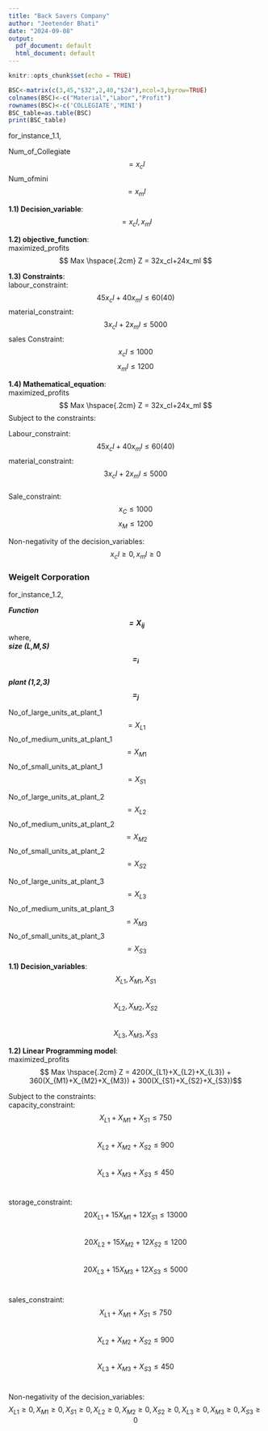 ---
title: "Back Savers Company"
author: "Jeetender Bhati"
date: "2024-09-08"
output:
  pdf_document: default
  html_document: default
---

```{r setup, include=FALSE}
knitr::opts_chunk$set(echo = TRUE)
```


```{r}
BSC<-matrix(c(3,45,"$32",2,40,"$24"),ncol=3,byrow=TRUE)
colnames(BSC)<-c("Material","Labor","Profit")
rownames(BSC)<-c('COLLEGIATE','MINI')
BSC_table=as.table(BSC)
print(BSC_table)
```

for_instance_1.1,

Num_of_Collegiate$$ =x_cl $$ Num_ofmini $$ =x_ml $$

**1.1) Decision_variable**: $$ =x_cl, x_ml $$ 

**1.2) objective_function**:  
maximized_profits $$ Max \hspace{.2cm} Z  = 32x_cl+24x_ml $$ 

**1.3) Constraints**:\
labour_constraint: $$45x_cl+40x_ml \le 60(40)$$ material_constraint: $$3x_cl+2x_ml \le 5000$$  sales Constraint: $$x_cl \le 1000$$ $$x_ml \le 1200$$ 

**1.4) Mathematical_equation**:   
maximized_profits $$  Max \hspace{.2cm}  Z = 32x_cl+24x_ml  $$ 
Subject to the constraints:

Labour_constraint: $$45x_cl+40x_ml \le 60(40)$$ material_constraint: $$3x_cl+2x_ml \le 5000$$\
 Sale_constraint: $$x_C \le 1000$$ $$x_M \le 1200$$

Non-negativity of the decision_variables: $$ x_cl \ge 0, x_ml \ge 0$$

### **Weigelt Corporation**

for_instance_1.2,

***Function $$= X_{ij}$$*** where,\
***size (L,M,S) $$= _i$$***\
***plant (1,2,3) $$= _j$$***  


No_of_large_units_at_plant_1 $$= X_{L1} $$
No_of_medium_units_at_plant_1 $$= X_{M1} $$
No_of_small_units_at_plant_1 $$= X_{S1} $$  

No_of_large_units_at_plant_2 $$= X_{L2} $$
No_of_medium_units_at_plant_2 $$= X_{M2} $$
No_of_small_units_at_plant_2 $$= X_{S2} $$  

No_of_large_units_at_plant_3 $$= X_{L3} $$
No_of_medium_units_at_plant_3 $$= X_{M3} $$
No_of_small_units_at_plant_3 $$= X_{S3} $$  


**1.1) Decision_variables**:\
$$ X_{L1},X_{M1},X_{S1} $$\
$$ X_{L2},X_{M2},X_{S2} $$\
$$ X_{L3},X_{M3},X_{S3} $$

**1.2) Linear Programming model**:  
maximized_profits $$  Max \hspace{.2cm}  Z = 420(X_{L1}+X_{L2}+X_{L3}) + 360(X_{M1}+X_{M2}+X_{M3}) + 300(X_{S1}+X_{S2}+X_{S3})$$  

Subject to the constraints:  
capacity_constraint: $$X_{L1}+X_{M1}+X_{S1} \le 750$$\
$$X_{L2}+X_{M2}+X_{S2} \le 900 $$\
$$X_{L3}+X_{M3}+X_{S3} \le 450$$\

storage_constraint: $$20X_{L1}+15X_{M1}+12X_{S1} \le 13000$$\
$$20X_{L2}+15X_{M2}+12X_{S2} \le 1200 $$\
$$20X_{L3}+15X_{M3}+12X_{S3} \le 5000$$\

sales_constraint: $$X_{L1}+X_{M1}+X_{S1} \le 750$$\
$$X_{L2}+X_{M2}+X_{S2} \le 900 $$\
$$X_{L3}+X_{M3}+X_{S3} \le 450$$\


Non-negativity of the decision_variables: $$X_{L1} \ge 0, X_{M1} \ge 0, X_{S1} \ge 0, X_{L2} \ge 0, X_{M2} \ge 0, X_{S2} \ge 0, X_{L3} \ge 0, X_{M3} \ge 0, X_{S3} \ge 0  $$



